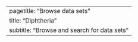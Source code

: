 ---
pagetitle: "Browse data sets"
title: "Diphtheria"
subtitle: "Browse and search for data sets"
---